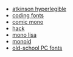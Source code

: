 
- [atkinson hyperlegible](https://www.brailleinstitute.org/freefont/)
- [coding fonts](https://coding-fonts.pages.dev/)
- [comic mono](https://dtinth.github.io/comic-mono-font/)
- [hack](https://sourcefoundry.org/hack/)
- [mono lisa](https://www.monolisa.dev/)
- [monoid](https://larsenwork.com/monoid/)
- [old-school PC fonts](https://int10h.org/oldschool-pc-fonts/fontlist/)
